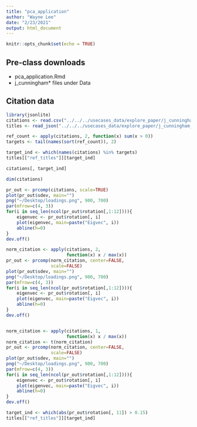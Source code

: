 ```yaml
---
title: "pca_application"
author: "Wayne Lee"
date: "2/23/2021"
output: html_document
---
```


```r
knitr::opts_chunk$set(echo = TRUE)
```

## Pre-class downloads
- pca_application.Rmd
- j_cunningham* files under Data

## Citation data

```r
library(jsonlite)
citations <- read.csv("../../../usecases_data/explore_paper/j_cunningham_citation.csv", header=FALSE)
titles <- read_json("../../../usecases_data/explore_paper/j_cunningham_citation_titles.json")

ref_count <- apply(citations, 2, function(x) sum(x > 0))
targets <- tail(names(sort(ref_count)), 2)

target_ind <- which(names(citations) %in% targets)
titles[["ref_titles"]][target_ind]

citations[, target_ind]
```

```r
dim(citations)
```

```r
pr_out <- prcomp(citations, scale=TRUE)
plot(pr_out$sdev, main="")
png("~/Desktop/loadings.png", 900, 700)
par(mfrow=c(4, 3))
for(i in seq_len(ncol(pr_out$rotation[,1:12]))){
    eigenvec <- pr_out$rotation[, i]
    plot(eigenvec, main=paste("Eigvec", i))
    abline(h=0)
}
dev.off()

norm_citation <- apply(citations, 2,
                       function(x) x / max(x))
pr_out <- prcomp(norm_citation, center=FALSE,
                 scale=FALSE)
plot(pr_out$sdev, main="")
png("~/Desktop/loadings.png", 900, 700)
par(mfrow=c(4, 3))
for(i in seq_len(ncol(pr_out$rotation[,1:12]))){
    eigenvec <- pr_out$rotation[, i]
    plot(eigenvec, main=paste("Eigvec", i))
    abline(h=0)
}
dev.off()


norm_citation <- apply(citations, 1,
                       function(x) x / max(x))
norm_citation <- t(norm_citation)
pr_out <- prcomp(norm_citation, center=FALSE,
                 scale=FALSE)
plot(pr_out$sdev, main="")
png("~/Desktop/loadings.png", 900, 700)
par(mfrow=c(4, 3))
for(i in seq_len(ncol(pr_out$rotation[,1:12]))){
    eigenvec <- pr_out$rotation[, i]
    plot(eigenvec, main=paste("Eigvec", i))
    abline(h=0)
}
dev.off()

target_ind <- which(abs(pr_out$rotation[, 11]) > 0.15)
titles[["ref_titles"]][target_ind]


```

